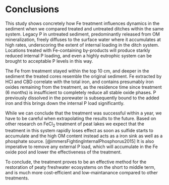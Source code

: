 # Conclusions



This study shows concretely how Fe treatment influences dynamics in the sediment when we compared treated and untreated ditches within the same system. Legacy P in untreated sediment, predominantly released from OM mineralization, freely diffuses to the surface water where it accumulates at high rates, underscoring the extent of internal loading in the ditch system. Locations treated with Fe-containing by-products will produce starkly reduced internal P loading, and even a highly eutrophic system can be brought to acceptable P levels in this way. 

The Fe from treatment stayed within the top 10 cm, and deeper in the sediment the treated cores resemble the original sediment. Fe extracted by HCl and CBD correlate with the total iron, and contains presumably iron oxides remaining from the treatment, as the residence time since treatment (6 months) is insufficient to completely reduce all stable oxide phases. P previously dissolved in the porewater is subsequently bound to the added iron and this brings down the internal P load significantly. 

While we can conclude that the treatment was successful within a year, we have to be careful when extrapolating the results to the future. Based on other research on FeCl$_2$ treatment of peat lakes we expect that the treatment in this system rapidly loses effect as soon as sulfide starts to accumulate and the high OM content instead acts as a iron sink as well as a phosphate source. [@immersFightingInternalPhosphorus2015] It is also imperative to remove any external P load, which will accumulate in the Fe oxide pool and lower the effectiveness of the treatment. 

To conclude,  the treatment proves to be an effective method for the restoration of peaty freshwater ecosystems on the short to middle term, and is much more cost-efficient and low-maintanance compared to other treatments.

